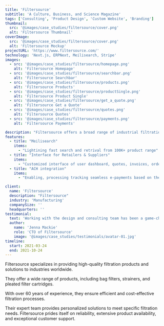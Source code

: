 ```yaml
---
title: 'Filtersource'
subtitle: 'A Culture, Business, and Science Magazine'
tags: ['Consulting', 'Product Design', 'Custom Website', 'Branding']
thumbnail:
  src: '@images/case_studies/filtersource/cover.png'
  alt: 'Filtersource Thumbnail'
coverImage:
  src: '@images/case_studies/filtersource/cover.png'
  alt: 'Filtersource Mockup'
projectURL: 'https://www.filtersource.com/'
technology: 'Next.js, ERPNext, Meilisearch, Stripe'
images:
  - src: '@images/case_studies/filtersource/homepage.png'
    alt: 'Filtersource Homepage'
  - src: '@images/case_studies/filtersource/searchbar.png'
    alt: 'Filtersource Searchbar'
  - src: '@images/case_studies/filtersource/products.png'
    alt: 'Filtersource Products'
  - src: '@images/case_studies/filtersource/productSingle.png'
    alt: 'Filtersource Product Single'
  - src: '@images/case_studies/filtersource/get_a_quote.png'
    alt: 'Filtersource Get a Quote'
  - src: '@images/case_studies/filtersource/quotes.png'
    alt: 'Filtersource Quotes'
  - src: '@images/case_studies/filtersource/payments.png'
    alt: 'Filtersource Payments'

description: "Filtersource offers a broad range of industrial filtration products including bag filters, strainers, and pleated filter cartridges. Their expert team ensures efficient and cost-effective solutions for industries worldwide."
features:
  - title: "Meilisearch"
    items:
      - "Lightining fast search and retrival from 100K+ product range"
  - title: "Interface for Retailers & Suppliers"
    items:
      - "Customized interface of user dashboard, quotes, invoices, orders and payments tracking" 
  - title: "ACH integration"
    items:
      - "Enabling, processing tracking seamless e-payments based on the invoices"

client:
  name: 'Filtersource'
  description: "Filtersource"
  industry: 'Manufacturing'
  companySize: ''
  headquarters: ''
testimonial:
  text: 'Working with the design and consulting team has been a game-changer for Banter. Their expertise in website design, branding, content strategy, and AI integration has revolutionized the way we create and share our stories. Their work has not only elevated our brand but also empowered us to be leaders in digital journalism, reaching and engaging more readers than ever before.'
  author:
    name: 'Jenna Mackie'
    role: 'CTO of Filtersource'
    image: '@images/case_studies/testimonials/avatar-01.jpg'
timeline:
  start: 2021-03-24
  end: 2021-10-24
---
```


Filtersource specializes in providing high-quality filtration products and solutions to industries worldwide. 

They offer a wide range of products, including bag filters, strainers, and pleated filter cartridges. 

With over 60 years of experience, they ensure efficient and cost-effective filtration processes. 

Their expert team provides personalized solutions to meet specific filtration needs. Filtersource prides itself on reliability, extensive product availability, and exceptional customer support.